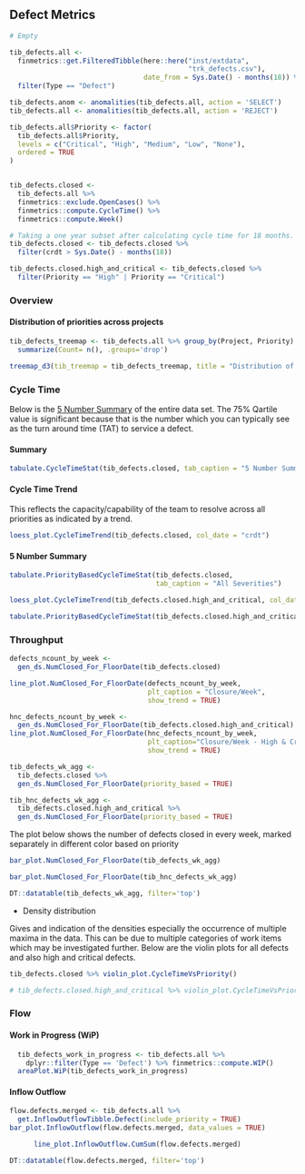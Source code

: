 ## Defect Metrics

```r
# Empty
```


```r
tib_defects.all <-
  finmetrics::get.FilteredTibble(here::here("inst/extdata",
                                            "trk_defects.csv"),
                                 date_from = Sys.Date() - months(18)) %>%
  filter(Type == "Defect")

tib_defects.anom <- anomalities(tib_defects.all, action = 'SELECT')
tib_defects.all <- anomalities(tib_defects.all, action = 'REJECT')

tib_defects.all$Priority <- factor(
  tib_defects.all$Priority,
  levels = c("Critical", "High", "Medium", "Low", "None"),
  ordered = TRUE
)


tib_defects.closed <-
  tib_defects.all %>% 
  finmetrics::exclude.OpenCases() %>% 
  finmetrics::compute.CycleTime() %>% 
  finmetrics::compute.Week()

# Taking a one year subset after calculating cycle time for 18 months.
tib_defects.closed <- tib_defects.closed %>% 
  filter(crdt > Sys.Date() - months(18))

tib_defects.closed.high_and_critical <- tib_defects.closed %>% 
  filter(Priority == "High" | Priority == "Critical")


```

### Overview 

#### Distribution of priorities across projects


```r

tib_defects_treemap <- tib_defects.all %>% group_by(Project, Priority) %>% 
  summarize(Count= n(), .groups='drop')

```

```r

treemap_d3(tib_treemap = tib_defects_treemap, title = "Distribution of defect priorities across projects")

```

###  Cycle Time

Below is the [5 Number Summary](https://en.wikipedia.org/wiki/Five-number_summary) of the entire data set. The 75% Qartile value is significant because that is the number which you can typically see as the turn around time (TAT) to service a defect.

#### Summary

```r

tabulate.CycleTimeStat(tib_defects.closed, tab_caption = "5 Number Summary")

```


#### Cycle Time Trend

This reflects the capacity/capability of the team to resolve across all 
priorities as indicated by a trend.

```r
loess_plot.CycleTimeTrend(tib_defects.closed, col_date = "crdt")

```


#### 5 Number Summary

```r
tabulate.PriorityBasedCycleTimeStat(tib_defects.closed,
                                    tab_caption = "All Severities")
```

```r

loess_plot.CycleTimeTrend(tib_defects.closed.high_and_critical, col_date = "crdt", plt_caption="Ability to focus on High and Critical Severities")

```


```r
tabulate.PriorityBasedCycleTimeStat(tib_defects.closed.high_and_critical, tab_caption="5 Number Summary for High and Critical Defects")
```


### Throughput


```r
defects_ncount_by_week <-
  gen_ds.NumClosed_For_FloorDate(tib_defects.closed)

line_plot.NumClosed_For_FloorDate(defects_ncount_by_week,
                                  plt_caption = "Closure/Week", 
                                  show_trend = TRUE)
```


```r
hnc_defects_ncount_by_week <-
  gen_ds.NumClosed_For_FloorDate(tib_defects.closed.high_and_critical)
line_plot.NumClosed_For_FloorDate(hnc_defects_ncount_by_week, 
                                  plt_caption="Closure/Week - High & Critical",
                                  show_trend = TRUE)
```

```r
tib_defects_wk_agg <-
  tib_defects.closed %>%
  gen_ds.NumClosed_For_FloorDate(priority_based = TRUE)

tib_hnc_defects_wk_agg <-
  tib_defects.closed.high_and_critical %>%
  gen_ds.NumClosed_For_FloorDate(priority_based = TRUE)
```


The plot below shows the number of defects closed in every week, marked separately in different color based on priority


```r
bar_plot.NumClosed_For_FloorDate(tib_defects_wk_agg)
```

```r
bar_plot.NumClosed_For_FloorDate(tib_hnc_defects_wk_agg)
```

```r
DT::datatable(tib_defects_wk_agg, filter='top')
```

- Density distribution

Gives and indication of the densities especially the occurrence of multiple maxima in the data. This can be due to multiple categories of work items which may be investigated further. Below are the violin plots for all defects and also high and critical defects.

```r
tib_defects.closed %>% violin_plot.CycleTimeVsPriority()
```

```r
# tib_defects.closed.high_and_critical %>% violin_plot.CycleTimeVsPriority(pal_option = 'B')
```

### Flow

#### Work in Progress (WiP)

```r
  tib_defects_work_in_progress <- tib_defects.all %>%
    dplyr::filter(Type == 'Defect') %>% finmetrics::compute.WIP()
  areaPlot.WiP(tib_defects_work_in_progress)
```

#### Inflow Outflow

```r
flow.defects.merged <- tib_defects.all %>%
  get.InflowOutflowTibble.Defect(include_priority = TRUE)
bar_plot.InflowOutflow(flow.defects.merged, data_values = TRUE)
```

```r
      line_plot.InflowOutflow.CumSum(flow.defects.merged)

```

```r
DT::datatable(flow.defects.merged, filter='top')
```

